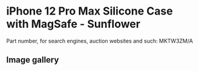 
# iPhone 12 Pro Max Silicone Case with MagSafe - Sunflower

Part number, for search engines, auction websites and such: MKTW3ZM/A

## Image gallery

<div style={{ width: "768px" }}>
  <GalleryComponent
    images={[
      {
        original: "/everysource/MKTW3.webp",
        thumbnail: "/everypreview/MKTW3.webp",
      },
      {
        original: "/everysource/MKTW3_AV1.webp",
        thumbnail: "/everypreview/MKTW3_AV1.webp",
      },
      {
        original: "/everysource/MKTW3_AV2.webp",
        thumbnail: "/everypreview/MKTW3_AV2.webp",
      },
      {
        original: "/everysource/MKTW3_AV3.webp",
        thumbnail: "/everypreview/MKTW3_AV3.webp",
      }
    ]}
  />
</div>